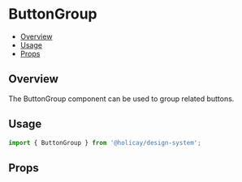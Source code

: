 

<Meta of={ButtonGroupStories} />

# ButtonGroup

- [Overview](#overview)
- [Usage](#usage)
- [Props](#props)

## Overview

The ButtonGroup component can be used to group related buttons.

## Usage

```js
import { ButtonGroup } from '@holicay/design-system';
```

<Canvas of={ButtonGroupStories.Default} layout="centered" />

## Props

<Controls />